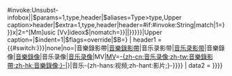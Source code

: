<includeonly>{{{{{|safesubst:}}}#invoke:Unsubst-infobox||$params=1,type,header|$aliases=Type>type,Upper caption>header|$extra=1,type,header|header={{{{{|safesubst:}}}#if:{{{{{|safesubst:}}}#invoke:String|match|1={{{header|{{{Upper caption|}}}}}}x|2=^[Mm]usic [Vv]ideox$|nomatch=}}||{{{header|{{{Upper caption|}}}}}}}}|Upper caption=|$indent=1|$flags=override|$B={{Infobox|child=yes
| headerstyle = background:{{Template:Infobox album/color|{{{type|{{{Type|single}}}}}}}}
| header1     = {{#switch:{{{header|{{{Upper caption|}}}}}}|none|no=|音樂錄影帶|[[音樂錄影帶]]|音乐录影带|[[音乐录影带]]|音樂錄像|[[音樂錄像]]|音乐录像|[[音乐录像]]|MV|[[MV]]=[[音樂錄影帶|-{zh-cn:音乐录像;zh-tw:音樂錄影帶;zh-hk:音樂錄像;}-]]|{{if empty|{{{header|{{{Upper caption|}}}}}}|音乐-{zh-hans:视频;zh-hant:影片;}-}}}}
| data2       = {{{1|}}}
}}}}</includeonly><noinclude>
{{documentation}}
</noinclude>